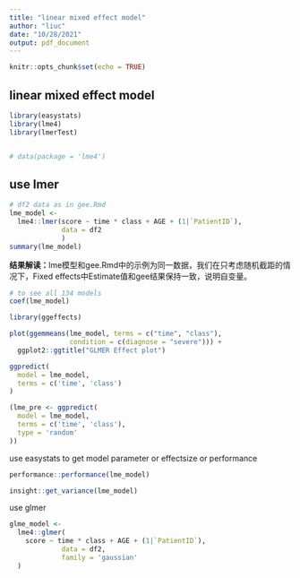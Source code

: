 ```yaml
---
title: "linear mixed effect model"
author: "liuc"
date: "10/28/2021"
output: pdf_document
---
```


```r
knitr::opts_chunk$set(echo = TRUE)
```

## linear mixed effect model

```r
library(easystats)
library(lme4)
library(lmerTest)


# data(package = 'lme4')
```

## use lmer

```r
# df2 data as in gee.Rmd
lme_model <- 
  lme4::lmer(score ~ time * class + AGE + (1|`PatientID`),
             data = df2
             )
summary(lme_model)
```

**结果解读：**lme模型和gee.Rmd中的示例为同一数据，我们在只考虑随机截距的情况下，Fixed effects中Estimate值和gee结果保持一致，说明自变量。

```r
# to see all 134 models
coef(lme_model)

library(ggeffects)

plot(ggemmeans(lme_model, terms = c("time", "class"), 
               condition = c(diagnose = "severe"))) + 
  ggplot2::ggtitle("GLMER Effect plot")
```

```r

ggpredict(
  model = lme_model,
  terms = c('time', 'class')
)

(lme_pre <- ggpredict(
  model = lme_model,
  terms = c('time', 'class'),
  type = 'random'
))
```

use easystats to get model parameter or effectsize or performance

```r
performance::performance(lme_model)

insight::get_variance(lme_model)
```

use glmer

```r
glme_model <- 
  lme4::glmer(
    score ~ time * class + AGE + (1|`PatientID`),
             data = df2,
             family = 'gaussian'
  )
```
